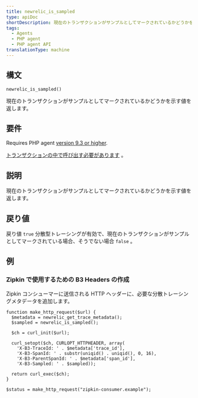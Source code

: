 ```yaml
---
title: newrelic_is_sampled
type: apiDoc
shortDescription: 現在のトランザクションがサンプルとしてマークされているかどうかを示す値を返します。
tags:
  - Agents
  - PHP agent
  - PHP agent API
translationType: machine
---
```


## 構文

```
newrelic_is_sampled()
```

現在のトランザクションがサンプルとしてマークされているかどうかを示す値を返します。

## 要件

Requires PHP agent [version 9.3 or higher](/docs/release-notes/agent-release-notes/php-release-notes).

[トランザクションの中で呼び出す必要があります](/docs/accounts-partnerships/education/getting-started-new-relic/glossary#transaction) 。

## 説明

現在のトランザクションがサンプルとしてマークされているかどうかを示す値を返します。

## 戻り値

戻り値 `true` 分散型トレーシングが有効で、現在のトランザクションがサンプルとしてマークされている場合、そうでない場合 `false` 。

## 例

### Zipkin で使用するための B3 Headers の作成

Zipkin コンシューマーに送信される HTTP ヘッダーに、必要な分散トレーシングメタデータを追加します。

```
function make_http_request($url) {
  $metadata = newrelic_get_trace_metadata();
  $sampled = newrelic_is_sampled();

  $ch = curl_init($url);

  curl_setopt($ch, CURLOPT_HTTPHEADER, array(
    'X-B3-TraceId: ' . $metadata['trace_id'],
    'X-B3-SpanId: ' . substr(uniqid() . uniqid(), 0, 16),
    'X-B3-ParentSpanId: ' . $metadata['span_id'],
    'X-B3-Sampled: ' . $sampled));

  return curl_exec($ch);
}

$status = make_http_request("zipkin-consumer.example");
```